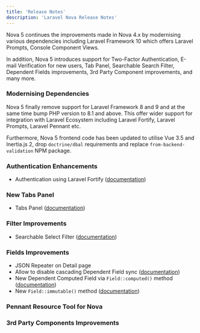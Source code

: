 ```yaml
---
title: 'Release Notes'
description: 'Laravel Nova Release Notes'
---
```


Nova 5 continues the improvements made in Nova 4.x by modernising various dependencies including Laravel Framework 10 which offers Laravel Prompts, Console Component Views.

In addition, Nova 5 introduces support for Two-Factor Authentication, E-mail Verification for new users, Tab Panel, Searchable Search Filter, Dependent Fields improvements, 3rd Party Component improvements, and many more.

### Modernising Dependencies

Nova 5 finally remove support for Laravel Framework 8 and 9 and at the same time bump PHP version to 8.1 and above. This offer wider support for integration with Laravel Ecosystem including Laravel Fortify, Laravel Prompts, Laravel Pennant etc.

Furthermore, Nova 5 frontend code has been updated to utilise Vue 3.5 and Inertia.js 2, drop `doctrine/dbal` requirements and replace `from-backend-validation` NPM package.

### Authentication Enhancements

* Authentication using Laravel Fortify ([documentation](./installation#authentication-and-security))

### New Tabs Panel

* Tabs Panel ([documentation](./resources/panels#tabs))

### Filter Improvements

* Searchable Select Filter ([documentation](./filters/registering-filters#searchable-select-filter))

### Fields Improvements

* JSON Repeater on Detail page
* Allow to disable cascading Dependent Field sync ([documentation](./resources/dependent-fields#disable-cascading-dependent-field-sync-event))
* New Dependent Computed Field via `Field::computed()` method ([documentation](./resources/dependent-fields#dependable-computed-fields))
* New `Field::immutable()` method ([documentation](./resources/fields#immutable-fields))

### Pennant Resource Tool for Nova

### 3rd Party Components Improvements
